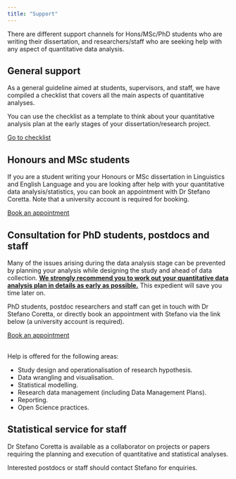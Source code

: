 ```yaml
---
title: "Support"
---
```


There are different support channels for Hons/MSc/PhD students who are writing their dissertation, and researchers/staff who are seeking help with any aspect of quantitative data analysis.

## General support

As a general guideline aimed at students, supervisors, and staff, we have compiled a checklist that covers all the main aspects of quantitative analyses.

You can use the checklist as a template to think about your quantitative analysis plan at the early stages of your dissertation/research project.

```{=html}
<a class="btn btn-primary" href="./extra/analysis-checklist.html" role="button">Go to checklist</a>
```

## Honours and MSc students

If you are a student writing your Honours or MSc dissertation in Linguistics and English Language and you are looking after help with your quantitative data analysis/statistics, you can book an appointment with Dr Stefano Coretta.
Note that a university account is required for booking.

```{=html}
<a class="btn btn-primary" href="https://outlook.office365.com/owa/calendar/Stefanosofficehours@uoe.onmicrosoft.com/bookings/" role="button">Book an appointment</a>
```

## Consultation for PhD students, postdocs and staff

Many of the issues arising during the data analysis stage can be prevented by planning your analysis while designing the study and ahead of data collection.
<u>**We strongly recommend you to work out your quantitative data analysis plan in details as early as possible.**</u> This expedient will save you time later on.

PhD students, postdoc researchers and staff can get in touch with Dr Stefano Coretta, or directly book an appointment with Stefano via the link below (a university account is required).

```{=html}
<a class="btn btn-primary" href="https://outlook.office365.com/owa/calendar/Stefanosofficehours@uoe.onmicrosoft.com/bookings/" role="button">Book an appointment</a>
<br><br>
```

Help is offered for the following areas:

-   Study design and operationalisation of research hypothesis.
-   Data wrangling and visualisation.
-   Statistical modelling.
-   Research data management (including Data Management Plans).
-   Reporting.
-   Open Science practices.

## Statistical service for staff

Dr Stefano Coretta is available as a collaborator on projects or papers requiring the planning and execution of quantitative and statistical analyses.

Interested postdocs or staff should contact Stefano for enquiries.
